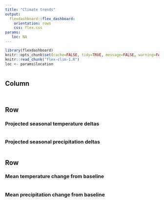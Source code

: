 ```yaml
---
title: "Climate trends"
output: 
  flexdashboard::flex_dashboard:
    orientation: rows
    css: flex.css
params:
   loc: NA
---
```


```r
library(flexdashboard)
knitr::opts_chunk$set(cache=FALSE, tidy=TRUE, message=FALSE, warning=FALSE, fig.showtext=TRUE, dev="CairoPNG")
knitr::read_chunk("flex-clim-1.R")
loc <- params$location
```

```r
```

Column {.sidebar data-width=600 data-padding=10}
-------------------------------------

```r
```

```r
```

Row {data-height=650 .tabset .tabset-fade}
-------------------------------------
    
### Projected seasonal temperature deltas
    
```r
```

### Projected seasonal precipitation deltas
    
```r
```

Row {data-height=350}
-------------------------------------

### Mean temperature change from baseline

```r
```

### Mean precipitation change from baseline
    
```r
```
